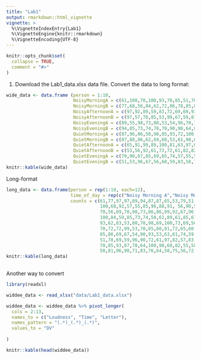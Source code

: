 ```yaml
---
title: "Lab1"
output: rmarkdown::html_vignette
vignette: >
  %\VignetteIndexEntry{Lab1}
  %\VignetteEngine{knitr::rmarkdown}
  %\VignetteEncoding{UTF-8}
---
```


```r
knitr::opts_chunk$set(
  collapse = TRUE,
  comment = "#>"
)
```

1. Download the Lab1_data.xlsx data file. Convert the data to long format:


```r
wide_data <- data.frame (person = 1:10,
                         NoisyMorningA = c(61,100,70,100,93,70,85,51,70,50),
                         NoisyMorningB = c(77,68,56,84,62,72,86,78,85,81),
                         NoisyAfternoonA = c(97,92,89,59,83,72,69,69,93,96),
                         NoisyAfternoonB = c(97,57,78,85,53,99,67,59,87,90),
                         NoisyEveningA = c(89,55,98,73,80,53,54,96,78,71),
                         NoisyEveningB = c(94,85,73,74,78,70,90,90,64,83),
                         QuietMorningA = c(87,96,86,50,98,85,93,72,100,76),
                         QuietMorningB = c(87,88,86,62,69,60,53,61,98,64),
                         QuietAfternoonA = c(65,91,99,89,100,81,63,97,68,50),
                         QuietAfternoonB = c(53,56,92,61,73,72,61,82,82,75),
                         QuietEveningA = c(79,90,67,85,69,65,74,57,55,56),
                         QuietEveningB = c(51,53,96,67,56,60,59,83,58,72))
knitr::kable(wide_data)

```

Long-format

```r
long_data <- data.frame(person = rep(1:10, each=12),
                        time_of_day = rep(c("Noisy Morning A","Noisy Morning B","Noisy Afternoon A","Noisy Afternoon B", "Noisy Evening A", "Noisy Evening B","Quiet Morning A","Quiet Morning B","Quiet Afternoon A","Quiet Afternoon B", "Quiet Evening A", "Quiet Evening B"),10),
                        counts = c(61,77,97,97,89,94,87,87,65,53,79,51,
                                   100,68,92,57,55,85,96,88,91,	56,90,53,
                                   70,56,89,78,98,73,86,86,99,92,67,96,
                                   100,84,59,85,73,74,50,62,89,61,85,67,
                                   93,62,83,53,80,78,98,69,100,73,69,56,
                                   70,72,72,99,53,70,85,60,81,72,65,60,
                                   85,86,69,67,54,90,93,53,63,61,74,59,
                                   51,78,69,59,96,90,72,61,97,82,57,83,
                                   70,85,93,87,78,64,100,98,68,82,55,58,
                                   50,81,96,90,71,83,76,64,50,75,56,72))
knitr::kable(long_data)
                        

```  

Another way to convert 

```r
library(readxl)

widdee_data <- read_xlsx("data/Lab1_data.xlsx")

widdee_data <- widdee_data %>% pivot_longer(
  cols = 2:13,
  names_to = c("Loudness", "Time", "Letter"),
  names_pattern = "(.*)_(.*)_(.*)",
  values_to = "DV"
  
)

knitr::kable(head(widdee_data))

```

```r

```

